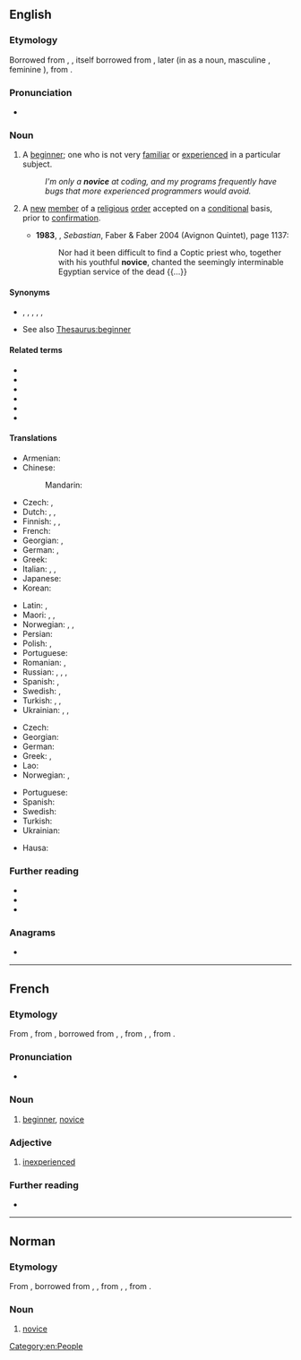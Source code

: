 ==English==

===Etymology===
Borrowed from {{bor|en|xno|novice}}, {{bor|en|frm|novice}}, itself borrowed from {{der|en|la|novīcius}}, later {{m|la|novitius||new, newly arrived}} (in {{der|en|LL.|-}} as a noun, masculine {{m|la|novicius}}, feminine {{m|la|novicia||one who has newly entered a monastery or a convent}}), from {{m|la|novus||new}}.

===Pronunciation===
* {{a|UK}} {{IPA|/ˈnɒvɪs/|lang=en}}

===Noun===
{{en-noun}}

# A [[beginner]]; one who is not very [[familiar]] or [[experienced]] in a particular subject. {{defdate|from 14th c.}}
#: ''I'm only a '''novice''' at coding, and my programs frequently have bugs that more experienced programmers would avoid.''
# {{senseid|en|religious}}{{lb|en|religion}} A [[new]] [[member]] of a [[religious]] [[order]] accepted on a [[conditional]] basis, prior to [[confirmation]]. {{defdate|from 14th c.}}
#* '''1983''', {{w|Lawrence Durrell}}, ''Sebastian'', Faber & Faber 2004 (Avignon Quintet), page 1137:
#*: Nor had it been difficult to find a Coptic priest who, together with his youthful '''novice''', chanted the seemingly interminable Egyptian service of the dead {{...}}

====Synonyms====
* {{sense|person new to an activity}} {{l|en|amateur}}, {{l|en|greenhorn}}, {{l|en|learner}}, {{l|en|neophyte}}, {{l|en|newbie}}, {{l|en|newling}}
* See also [[Thesaurus:beginner]]

====Related terms====
* {{l|en|novel}}
* {{l|en|novelization}}
* {{l|en|novelize}}
* {{l|en|novella}}
* {{l|en|novelty}}
* {{l|en|novitiate}}

====Translations====
{{trans-top|beginner}}
* Armenian: {{t+|hy|սկսնակ}}
* Chinese:
*: Mandarin: {{t+|cmn|新手|tr=xīnshǒu|sc=Hani}}
* Czech: {{t|cs|nováček|m}}, {{t+|cs|začátečník|m}}
* Dutch: {{t+|nl|beginneling|m}}, {{t|nl|beginnelinge|f}}, {{t+|nl|beginner|m}}
* Finnish: {{t+|fi|noviisi}}, {{t+|fi|aloittelija}}, {{t+|fi|vasta-alkaja}}
* French: {{t+|fr|débutant|m}}
* Georgian: {{t|ka|ახალბედა}}, {{t|ka|დამწყები}}
* German: {{t+|de|Neuling|m}}, {{t+|de|Anfänger|m}}
* Greek: {{t+|el|αρχάριος}}
* Italian: {{t+|it|principiante|m|f}}, {{t+|it|debuttante|m|f}}, {{t+|it|novizio|m}}
* Japanese: {{t|ja|初心者|tr=しょしんしゃ, shoshinsha|sc=Jpan}}
* Korean: {{t|ko|승진자}}
{{trans-mid}}
* Latin: {{t|la|inceptor}}, {{t+|la|tīrō}}
* Maori: {{t|mi|ihu hūpē}}, {{t|mi|tauhou}}, {{t|mi|ika tauhou}}
* Norwegian: {{t+|no|nybegynner|m}}, {{t|no|novise|m}}, {{t|no|novise|f}}
* Persian: {{t+|fa|نوچه|tr=nowče|sc=fa-Arab}}
* Polish: {{t+|pl|nowicjusz}}, {{t+|pl|debiutant}}
* Portuguese: {{t+|pt|novato|m}}
* Romanian: {{t+|ro|începător}}, {{t+|ro|debutant}}
* Russian: {{t+|ru|новичо́к|m}}, {{t+|ru|начина́ющий|m}}, {{t+|ru|дебюта́нт|m}}, {{t+|ru|дебюта́нтка|f}}
* Spanish: {{t+|es|novato|m}}, {{t+|es|principiante|m|f}}
* Swedish: {{t+|sv|nybörjare|c}}, {{t+|sv|novis|c}}
* Turkish: {{t+|tr|çaylak}}, {{t+|tr|çömez}}, {{t+|tr|toy}}
* Ukrainian: {{t+|uk|новак|m}}, {{t+|uk|новачок|m}}, {{t+|uk|новачка|f}}
{{trans-bottom}}

{{trans-top|new member of a religious order}}
* Czech: {{t+|cs|novic|m}}
* Georgian: {{t|ka|ახალბედა}}
* German: {{t+|de|Novize|m}}
* Greek: {{t+|el|δόκιμος|m}}, {{t|el|δόκιμη|f}}
* Lao: {{t|lo|ຈົວ|tr=cua}}
* Norwegian: {{t|no|novise|m}}, {{t|no|novise|f}}
{{trans-mid}}
* Portuguese: {{t+|pt|noviço|m}}
* Spanish: {{t|es|novicio|m}}
* Swedish: {{t+|sv|novis|c}}
* Turkish: {{t+|tr|çömez}}
* Ukrainian: {{t|uk|неофіт|m}}
{{trans-bottom}}

{{checktrans-top}}
* Hausa: {{t-check|ha|mutumin da ya ke bako kan wasu aiyuka}}
{{trans-mid}}
{{trans-bottom}}

===Further reading===
* {{R:Webster 1913}}
* {{R:Century 1911}}
* {{R:OneLook}}

===Anagrams===
* {{anagrams|en|nocive}}

[[Category:en:People]]

----

==French==

===Etymology===
From {{inh|fr|frm|novice}}, from {{inh|fr|fro|novice}}, borrowed from {{bor|fr|LL.|novīcius}}, {{m|la|novīcia||one who has newly entered a monastery or a convent}}, from {{der|fr|la|novīcius}}, {{m|la|novītius||new, newly arrived}}, from {{m|la|novus||new}}.

===Pronunciation===
* {{fr-IPA}}

===Noun===
{{fr-noun|mf}}

# [[beginner]], [[#English|novice]]

===Adjective===
{{fr-adj}}

# [[inexperienced]]

===Further reading===
* {{R:TLFi}}

----

==Norman==

===Etymology===
From {{inh|nrf|fro|novice}}, borrowed from {{bor|nrf|LL.|novīcius}}, {{m|la|novīcia||one who has newly entered a monastery or a convent}}, from {{der|nrf|la|novīcius}}, {{m|la|novītius||new, newly arrived}}, from {{m|la|novus||new}}.

===Noun===
{{nrf-noun|mf}}

# {{lb|nrf|Jersey}} [[#English|novice]]

{{topics|nrf|People}}
